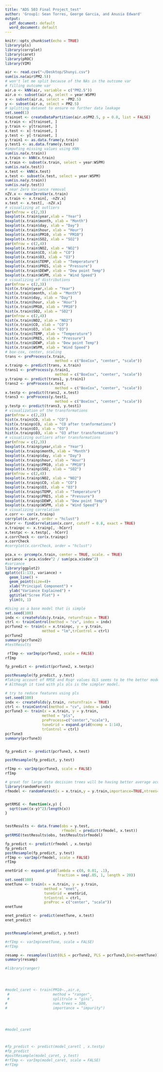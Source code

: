 ```yaml
---
title: "ADS 503 Final Project_test"
author: 'Group1: Sean Torres, George Garcia, and Anusia Edward'
output:
  pdf_document: default
  word_document: default
---
```


```r
knitr::opts_chunk$set(echo = TRUE)
library(pls)
library(corrplot)
library(caret)
library(pROC)
library(VIM)
```

```r
air <- read.csv("~/Desktop/Shunyi.csv")
sum(is.na(air$PM2.5)) 
# won't let me split because of the NAs in the outcome var 
# filling outcome var 
air.o <- kNN(air, variable = c("PM2.5"))
air.o <- subset(air.o, select = year:WSPM)
x <- subset(air.o, select = -PM2.5)
y <- subset(air.o, select = PM2.5)
# splitting dataset to ensure no further data leakage 
set.seed(1)
trainset <- createDataPartition(air.o$PM2.5, p = 0.8, list = FALSE)
x.train <- x[trainset, ]
y.train <- y[trainset, ]
x.test <- x[-trainset, ]
y.test <- y[-trainset, ]
y.train1 <- as.data.frame(y.train)
y.test1 <- as.data.frame(y.test)
#imputing missing values using KNN
sum(is.na(x.train))
x.train <- kNN(x.train)
x.train <- subset(x.train, select = year:WSPM)
sum(is.na(x.test))
x.test <- kNN(x.test)
x.test <- subset(x.test, select = year:WSPM)
sum(is.na(y.train))
sum(is.na(y.test))
# near Zero Variance removal
nZV.x <- nearZeroVar(x.train) 
x.train <- x.train[, -nZV.x]
x.test <- x.test[, -nZV.x]
# visualizing at outliers 
par(mfrow = c(2,3))
boxplot(x.train$year,xlab = "Year")
boxplot(x.train$month, xlab = "Month")
boxplot(x.train$day, xlab = "Day")
boxplot(x.train$hour, xlab = "Hour")
boxplot(x.train$PM10, xlab = "PM10")
boxplot(x.train$SO2, xlab = "SO2")
par(mfrow = c(2,4))
boxplot(x.train$NO2, xlab = "NO2")
boxplot(x.train$CO, xlab = "CO")
boxplot(x.train$O3, xlab = "O3")
boxplot(x.train$TEMP, xlab = "Temperature")
boxplot(x.train$PRES, xlab = "Pressure")
boxplot(x.train$DEWP, xlab = "Dew point Temp")
boxplot(x.train$WSPM, xlab = "Wind Speed")
# visualizing of distributions 
par(mfrow = c(2,3))
hist(x.train$year,xlab = "Year")
hist(x.train$month, xlab = "Month")
hist(x.train$day, xlab = "Day")
hist(x.train$hour, xlab = "Hour")
hist(x.train$PM10, xlab = "PM10")
hist(x.train$SO2, xlab = "SO2")
par(mfrow = c(2,4))
hist(x.train$NO2, xlab = "NO2")
hist(x.train$CO, xlab = "CO")
hist(x.train$O3, xlab = "O3")
hist(x.train$TEMP, xlab = "Temperature")
hist(x.train$PRES, xlab = "Pressure")
hist(x.train$DEWP, xlab = "Dew point Temp")
hist(x.train$WSPM, xlab = "Wind Speed")
# box-cox, center, scaling 
trans <- preProcess(x.train, 
                       method = c("BoxCox", "center", "scale"))
x.trainp <- predict(trans, x.train)
trans1 <- preProcess(y.train1, 
                       method = c("BoxCox", "center", "scale"))
y.trainp <- predict(trans1, y.train1)
trans2 <- preProcess(x.test, 
                       method = c("BoxCox", "center", "scale"))
x.testp <- predict(trans2, x.test)
trans3 <- preProcess(y.test1, 
                       method = c("BoxCox", "center", "scale"))
y.testp <- predict(trans3, y.test1)
# visualization of the transformations 
par(mfrow = c(2,2))
hist(x.train$CO, xlab = "CO")
hist(x.trainp$CO, xlab = "CO after tranformations")
hist(x.train$O3, xlab = "O3")
hist(x.trainp$O3, xlab = "O3 after transformations")
# visualizing outliers after transformations 
par(mfrow = c(2,3))
boxplot(x.trainp$year,xlab = "Year")
boxplot(x.trainp$month, xlab = "Month")
boxplot(x.trainp$day, xlab = "Day")
boxplot(x.trainp$hour, xlab = "Hour")
boxplot(x.trainp$PM10, xlab = "PM10")
boxplot(x.trainp$SO2, xlab = "SO2")
par(mfrow = c(2,4))
boxplot(x.trainp$NO2, xlab = "NO2")
boxplot(x.trainp$CO, xlab = "CO")
boxplot(x.trainp$O3, xlab = "O3")
boxplot(x.trainp$TEMP, xlab = "Temperature")
boxplot(x.trainp$PRES, xlab = "Pressure")
boxplot(x.trainp$DEWP, xlab = "Dew point Temp")
boxplot(x.trainp$WSPM, xlab = "Wind Speed")
# visualizing correlation
x.corr <- cor(x.trainp)
corrplot(x.corr, order = "hclust")
hCorr <- findCorrelation(x.corr, cutoff = 0.8, exact = TRUE)
x.trainpc <- x.trainp[, -hCorr]
x.testpc <- x.testp[, -hCorr]
x.corrCheck <- cor(x.trainpc)
x.corrCheck 
#corrplot(x.corrCheck, order = "hclust")
```

```r
pca.x <- prcomp(x.train, center = TRUE, scale. = TRUE)
variance = pca.x$sdev^2 / sum(pca.x$sdev^2)
#variance
library(ggplot2)
qplot(c(1:13), variance) +
  geom_line() +
  geom_point(size=4)+
  xlab("Principal Component") +
  ylab("Variance Explained") +
  ggtitle("Scree Plot") +
  ylim(0, 1)

```

```r
#Using as a base model that is simple
set.seed(100)
indx <- createFolds(y.train, returnTrain = TRUE)
ctrl <- trainControl(method = "cv", index = indx)
pcrTune2 <- train(x = x.trainpc, y = y.train,
                 method = "lm",trControl = ctrl)
pcrTune2  
summary(pcrTune2)
#testResults 

 rfImp <- varImp(pcrTune2, scale = FALSE)
rfImp

fp_predict <- predict(pcrTune2, x.testpc)

postResample(fp_predict, y.test)
#Taking account of RMSE and Rsqr values OLS seems to be the better model.
# Although it tied with pls ols is the simpler model. 
```

```r
# try to reduce features using pls
set.seed(100)
indx <- createFolds(y.train, returnTrain = TRUE)
ctrl <- trainControl(method = "cv", index = indx)
pcrTune3 <- train(x = x.train, y = y.train,
                 method = "pls",
                 preProcess=c("center","scale"),
                 tuneGrid = expand.grid(ncomp = 1:14),
                 trControl = ctrl)
pcrTune3
summary(pcrTune3) 


fp_predict <- predict(pcrTune3, x.test)

postResample(fp_predict, y.test)

rfImp <- varImp(pcrTune3, scale = FALSE)
rfImp
```

```r
# great for large data decision trees will be having better average accuracy.
library(randomForest)
rfmodel <- randomForest(x = x.train,y = y.train,importance=TRUE,ntrees=500)


getRMSE <- function(x,y) {
  sqrt(sum((x-y)^2)/length(x))
}


testResults <- data.frame(obs = y.test,
                          rfmodel = predict(rfmodel, x.test))
getRMSE(testResults$obs, testResults$rfmodel)

fp_predict <- predict(rfmodel , x.testp)
fp_predict
postResample(fp_predict, y.test)
rfImp <- varImp(rfmodel, scale = FALSE)
rfImp
```

```r
enetGrid <- expand.grid(lambda = c(0, 0.01, .1), 
                        fraction = seq(.05, 1, length = 20))
set.seed(100)
enetTune <- train(x = x.train, y = y.train,
                  method = "enet",
                  tuneGrid = enetGrid,
                  trControl = ctrl,
                  preProc = c("center", "scale"))
enetTune

enet_predict <- predict(enetTune, x.test)
enet_predict


postResample(enet_predict, y.test)

#rfImp <- varImp(enetTune, scale = FALSE)
#rfImp
```
```r
resamp <- resamples(list(OLS = pcrTune2, PLS = pcrTune3,Enet=enetTune))
summary(resamp)

```
```R
#library(ranger)




#model_caret <- train(PM10~.,air.o,
 #                    method = "ranger",
 #                    splitrule = "gini",
#                     num.trees = 500,
#                     importance = "impurity")




#model_caret



#fp_predict <- predict(model_caretl , x.testp)
#fp_predict
#postResample(model_caret, y.test)
#rfImp <- varImp(model_caret, scale = FALSE)
#rfImp
```